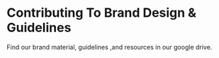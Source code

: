 # Contributing To Brand Design & Guidelines

Find our brand material, guidelines ,and resources in our google drive.


<LinkBtn link="" btnText="Brand Drive " />
